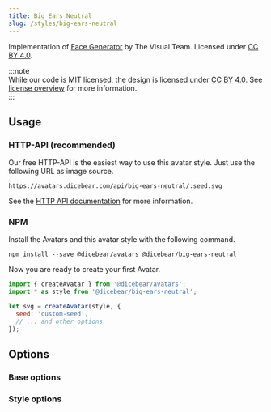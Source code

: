 ```yaml
---
title: Big Ears Neutral
slug: /styles/big-ears-neutral
---
```



<Examples style={style} />

Implementation of [Face Generator](https://www.figma.com/community/file/986078800058673824) by The Visual Team. Licensed
under [CC BY 4.0](https://creativecommons.org/licenses/by/4.0/).

:::note  
While our code is MIT licensed, the design is licensed under [CC BY 4.0](https://creativecommons.org/licenses/by/4.0/).
See [license overview](/licenses) for more information.  
:::

## Usage

### HTTP-API (recommended)

Our free HTTP-API is the easiest way to use this avatar style. Just use the following URL as image source.

    https://avatars.dicebear.com/api/big-ears-neutral/:seed.svg

See the [HTTP API documentation](/docs/http-api) for more information.

### NPM

Install the Avatars and this avatar style with the following command.

    npm install --save @dicebear/avatars @dicebear/big-ears-neutral

Now you are ready to create your first Avatar.

```js
import { createAvatar } from '@dicebear/avatars';
import * as style from '@dicebear/big-ears-neutral';

let svg = createAvatar(style, {
  seed: 'custom-seed',
  // ... and other options
});
```

## Options

### Base options

<Options schema={coreSchema} />

### Style options

<Options schema={style.schema} />
